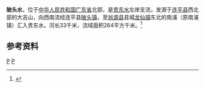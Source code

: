 {{Infobox River
  | river_name      = 陂头水
  | image_name      =
  | image_size      = 
  | caption         = 
  | origin          = [[广东省|广东省]][[连平县|连平县]]大吉山
  | mouth           = 广东省[[翁源县|翁源县]][[龙仙镇|龙仙镇]]南浦[[贵东水|贵东水]]
  | basin_countries = 广东省连平县、翁源县
  | length          = 33 km
  | elevation       = 
  | mouth_elevation = 
  | discharge       = 
  | watershed       = 264 km<sup>2</sup>
}}
'''陂头水'''，位于[[中华人民共和国|中华人民共和国]][[广东省|广东省]]北部，是[[贵东水|贵东水]]左岸支流，发源于[[连平县|连平县]]西北部的大吉山，向西南流经连平县[[陂头镇_(连平县)|陂头镇]]，至[[翁源县|翁源县]]县城[[龙仙镇|龙仙镇]]东北的南浦（原南浦镇）汇入贵东水。河长33千米，流域面积264平方千米。<ref name="中国河湖大典">{{cite book zh |author=《[[中国河湖大典|中国河湖大典]]》编纂委员会 |title=《中国河湖大典·珠江卷》 |format=M |edition=1 |location=北京 |publisher=中国水利水电出版社 |date=2013年1月 |pages=238页 |id= ISBN 978-7-5170-0561-2}}</ref>

==参考资料==
{{reflist}}
[[Category:北江水系|P]]
[[Category:广东河流|P]]